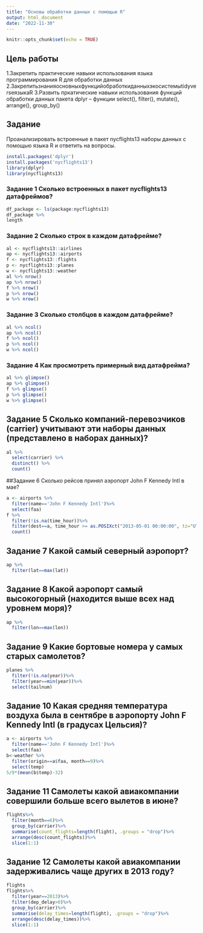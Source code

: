 ```yaml
---
title: "Основы обработки данных с помощью R"
output: html_document
date: "2022-11-30"
---
```


```r
knitr::opts_chunk$set(echo = TRUE)
```

## Цель работы
1.Закрепить практические навыки использования языка программирования R для обработки данных
2.ЗакрепитьзнанияосновныхфункцийобработкиданныхэкосистемыtidyverseязыкаR
3.Развить пркатические навыки использования функций обработки данных пакета dplyr – функции select(), filter(), mutate(), arrange(), group_by()

## Задание
Проанализировать встроенные в пакет nycflights13 наборы данных с помощью языка R и ответить на вопросы.
```r
install.packages('dplyr')
install.packages('nycflights13')
library(dplyr)
library(nycflights13)
```

### Задание 1 Сколько встроенных в пакет nycflights13 датафреймов?
```r
df_package <- ls(package:nycflights13)
df_package %>%
length
```
### Задание 2 Сколько строк в каждом датафрейме?
```r
al <- nycflights13::airlines
ap <- nycflights13::airports
f <- nycflights13::flights
p <- nycflights13::planes
w <- nycflights13::weather
al %>% nrow() 
ap %>% nrow()
f %>% nrow()
p %>% nrow()
w %>% nrow()
```

### Задание 3 Сколько столбцов в каждом датафрейме?
```r
al %>% ncol() 
ap %>% ncol()
f %>% ncol()
p %>% ncol()
w %>% ncol()
```

### Задание 4 Как просмотреть примерный вид датафрейма?
```r
al %>% glimpse() 
ap %>% glimpse() 
f %>% glimpse() 
p %>% glimpse() 
w %>% glimpse() 
```

## Задание 5 Сколько компаний-перевозчиков (carrier) учитывают эти наборы данных (представлено в наборах данных)?
```r
al %>%
  select(carrier) %>%
  distinct() %>%
  count()
```

##Задание 6 Сколько рейсов принял аэропорт John F Kennedy Intl в мае?
```r
a <- airports %>%
  filter(name=='John F Kennedy Intl')%>%
  select(faa)
f %>%
  filter(!is.na(time_hour))%>%
  filter(dest==a, time_hour >= as.POSIXct("2013-05-01 00:00:00", tz="UTC"), time_hour <= as.POSIXct("2013-05-31 24:59:59", tz="UTC")) %>%
  count()
```

## Задание 7 Какой самый северный аэропорт?
```r
ap %>%
  filter(lat==max(lat))
```

## Задание 8 Какой аэропорт самый высокогорный (находится выше всех над уровнем моря)?
```r
ap %>%
  filter(lon==max(lon))
```

## Задание 9 Какие бортовые номера у самых старых самолетов?
```r
planes %>%
  filter(!is.na(year))%>%
  filter(year==min(year))%>%
  select(tailnum)
```

## Задание 10 Какая средняя температура воздуха была в сентябре в аэропорту John F Kennedy Intl (в градусах Цельсия)?
```r
a <- airports %>%
  filter(name=='John F Kennedy Intl')%>%
  select(faa)
b<-weather %>%
  filter(origin==a$faa, month==9)%>%
  select(temp)
5/9*(mean(b$temp)-32)
```

## Задание 11 Самолеты какой авиакомпании совершили больше всего вылетов в июне?
```r
flights%>%
  filter(month==6)%>%
  group_by(carrier)%>%
  summarise(count_flights=length(flight), .groups = "drop")%>%
  arrange(desc(count_flights))%>%
  slice(1:1)
```

## Задание 12 Самолеты какой авиакомпании задерживались чаще других в 2013 году?
```r
flights
flights%>%
  filter(year==2013)%>%
  filter(dep_delay>0)%>%
  group_by(carrier)%>%
  summarise(delay_times=length(flight), .groups = "drop")%>%
  arrange(desc(delay_times))%>%
  slice(1:1)
```